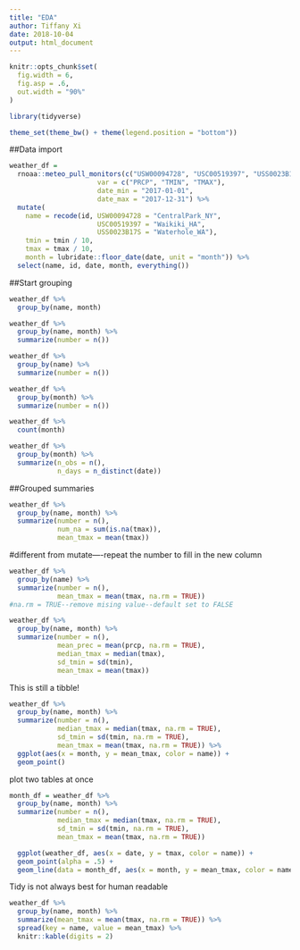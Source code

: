 ```yaml
---
title: "EDA"
author: Tiffany Xi
date: 2018-10-04
output: html_document
---
```


```r
knitr::opts_chunk$set(
  fig.width = 6,
  fig.asp = .6,
  out.width = "90%"
)

library(tidyverse)

theme_set(theme_bw() + theme(legend.position = "bottom"))
```


##Data import

```r
weather_df = 
  rnoaa::meteo_pull_monitors(c("USW00094728", "USC00519397", "USS0023B17S"),
                      var = c("PRCP", "TMIN", "TMAX"), 
                      date_min = "2017-01-01",
                      date_max = "2017-12-31") %>%
  mutate(
    name = recode(id, USW00094728 = "CentralPark_NY", 
                      USC00519397 = "Waikiki_HA",
                      USS0023B17S = "Waterhole_WA"),
    tmin = tmin / 10,
    tmax = tmax / 10,
    month = lubridate::floor_date(date, unit = "month")) %>%
  select(name, id, date, month, everything())

```

##Start grouping

```r
weather_df %>% 
  group_by(name, month)
```


```r
weather_df %>% 
  group_by(name, month) %>% 
  summarize(number = n())
```


```r
weather_df %>% 
  group_by(name) %>% 
  summarize(number = n())
```


```r
weather_df %>% 
  group_by(month) %>% 
  summarize(number = n())
```


```r
weather_df %>%
  count(month)
```


```r
weather_df %>%
  group_by(month) %>%
  summarize(n_obs = n(),
            n_days = n_distinct(date))
```

##Grouped summaries

```r
weather_df %>% 
  group_by(name, month) %>% 
  summarize(number = n(),
            num_na = sum(is.na(tmax)),
            mean_tmax = mean(tmax))
```

#different from mutate----repeat the number to fill in the new column
```r
weather_df %>% 
  group_by(name) %>% 
  summarize(number = n(),
            mean_tmax = mean(tmax, na.rm = TRUE))
#na.rm = TRUE--remove mising value--default set to FALSE
```


```r
weather_df %>% 
  group_by(name, month) %>% 
  summarize(number = n(),
            mean_prec = mean(prcp, na.rm = TRUE),
            median_tmax = median(tmax),
            sd_tmin = sd(tmin),
            mean_tmax = mean(tmax))
```

This is still a tibble!

```r
weather_df %>% 
  group_by(name, month) %>% 
  summarize(number = n(),
            median_tmax = median(tmax, na.rm = TRUE),
            sd_tmin = sd(tmin, na.rm = TRUE),
            mean_tmax = mean(tmax, na.rm = TRUE)) %>% 
  ggplot(aes(x = month, y = mean_tmax, color = name)) +
  geom_point()
```

plot two tables at once

```r
month_df = weather_df %>% 
  group_by(name, month) %>% 
  summarize(number = n(),
            median_tmax = median(tmax, na.rm = TRUE),
            sd_tmin = sd(tmin, na.rm = TRUE),
            mean_tmax = mean(tmax, na.rm = TRUE))

  ggplot(weather_df, aes(x = date, y = tmax, color = name)) +
  geom_point(alpha = .5) +
  geom_line(data = month_df, aes(x = month, y = mean_tmax, color = name))
```


Tidy is not always best for human readable

```r
weather_df %>%
  group_by(name, month) %>%
  summarize(mean_tmax = mean(tmax, na.rm = TRUE)) %>% 
  spread(key = name, value = mean_tmax) %>% 
  knitr::kable(digits = 2)
```

